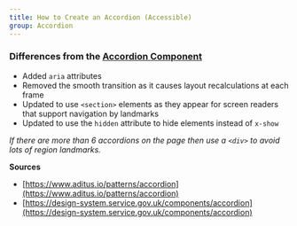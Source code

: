 ```yaml
---
title: How to Create an Accordion (Accessible)
group: Accordion
---
```


### Differences from the [Accordion Component](/components/accordion)

- Added `aria` attributes
- Removed the smooth transition as it causes layout recalculations at each frame
- Updated to use `<section>` elements as they appear for screen readers that support navigation by landmarks
- Updated to use the `hidden` attribute to hide elements instead of `x-show`

_If there are more than 6 accordions on the page then use a `<div>` to avoid lots of region landmarks._

**Sources**

- [https://www.aditus.io/patterns/accordion](https://www.aditus.io/patterns/accordion)
- [https://design-system.service.gov.uk/components/accordion](https://design-system.service.gov.uk/components/accordion)
